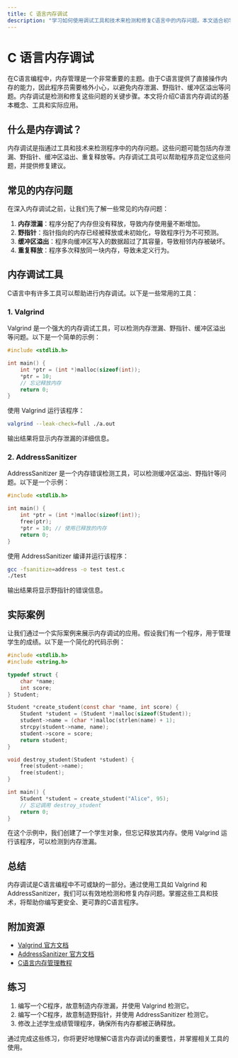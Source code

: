 ```yaml
---
title: C 语言内存调试
description: "学习如何使用调试工具和技术来检测和修复C语言中的内存问题。本文适合初学者，涵盖内存调试的基本概念、工具和实际案例。"
---
```


# C 语言内存调试

在C语言编程中，内存管理是一个非常重要的主题。由于C语言提供了直接操作内存的能力，因此程序员需要格外小心，以避免内存泄漏、野指针、缓冲区溢出等问题。内存调试是检测和修复这些问题的关键步骤。本文将介绍C语言内存调试的基本概念、工具和实际应用。

## 什么是内存调试？

内存调试是指通过工具和技术来检测程序中的内存问题。这些问题可能包括内存泄漏、野指针、缓冲区溢出、重复释放等。内存调试工具可以帮助程序员定位这些问题，并提供修复建议。

## 常见的内存问题

在深入内存调试之前，让我们先了解一些常见的内存问题：

1. **内存泄漏**：程序分配了内存但没有释放，导致内存使用量不断增加。
2. **野指针**：指针指向的内存已经被释放或未初始化，导致程序行为不可预测。
3. **缓冲区溢出**：程序向缓冲区写入的数据超过了其容量，导致相邻内存被破坏。
4. **重复释放**：程序多次释放同一块内存，导致未定义行为。

## 内存调试工具

C语言中有许多工具可以帮助进行内存调试。以下是一些常用的工具：

### 1. Valgrind

Valgrind 是一个强大的内存调试工具，可以检测内存泄漏、野指针、缓冲区溢出等问题。以下是一个简单的示例：

```c
#include <stdlib.h>

int main() {
    int *ptr = (int *)malloc(sizeof(int));
    *ptr = 10;
    // 忘记释放内存
    return 0;
}
```

使用 Valgrind 运行该程序：

```bash
valgrind --leak-check=full ./a.out
```

输出结果将显示内存泄漏的详细信息。

### 2. AddressSanitizer

AddressSanitizer 是一个内存错误检测工具，可以检测缓冲区溢出、野指针等问题。以下是一个示例：

```c
#include <stdlib.h>

int main() {
    int *ptr = (int *)malloc(sizeof(int));
    free(ptr);
    *ptr = 10; // 使用已释放的内存
    return 0;
}
```

使用 AddressSanitizer 编译并运行该程序：

```bash
gcc -fsanitize=address -o test test.c
./test
```

输出结果将显示野指针的错误信息。

## 实际案例

让我们通过一个实际案例来展示内存调试的应用。假设我们有一个程序，用于管理学生的成绩。以下是一个简化的代码示例：

```c
#include <stdlib.h>
#include <string.h>

typedef struct {
    char *name;
    int score;
} Student;

Student *create_student(const char *name, int score) {
    Student *student = (Student *)malloc(sizeof(Student));
    student->name = (char *)malloc(strlen(name) + 1);
    strcpy(student->name, name);
    student->score = score;
    return student;
}

void destroy_student(Student *student) {
    free(student->name);
    free(student);
}

int main() {
    Student *student = create_student("Alice", 95);
    // 忘记调用 destroy_student
    return 0;
}
```

在这个示例中，我们创建了一个学生对象，但忘记释放其内存。使用 Valgrind 运行该程序，可以检测到内存泄漏。

## 总结

内存调试是C语言编程中不可或缺的一部分。通过使用工具如 Valgrind 和 AddressSanitizer，我们可以有效地检测和修复内存问题。掌握这些工具和技术，将帮助你编写更安全、更可靠的C语言程序。

## 附加资源

- [Valgrind 官方文档](https://valgrind.org/docs/manual/manual.html)
- [AddressSanitizer 官方文档](https://github.com/google/sanitizers/wiki/AddressSanitizer)
- [C语言内存管理教程](https://example.com/c-memory-management)

## 练习

1. 编写一个C程序，故意制造内存泄漏，并使用 Valgrind 检测它。
2. 编写一个C程序，故意制造野指针，并使用 AddressSanitizer 检测它。
3. 修改上述学生成绩管理程序，确保所有内存都被正确释放。

通过完成这些练习，你将更好地理解C语言内存调试的重要性，并掌握相关工具的使用。